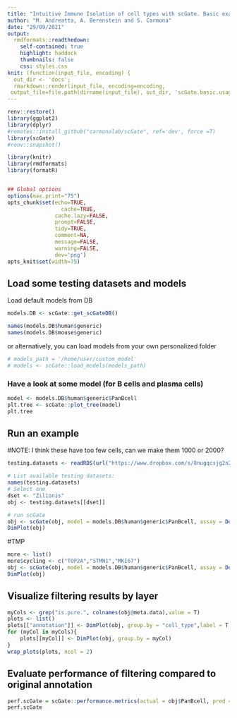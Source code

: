 ```yaml
---
title: "Intuitive Immune Isolation of cell types with scGate. Basic examples"
author: "M. Andreatta, A. Berenstein and S. Carmona"
date: "29/09/2021"
output:
  rmdformats::readthedown:
    self-contained: true
    highlight: haddock
    thumbnails: false
    css: styles.css
knit: (function(input_file, encoding) {
  out_dir <- 'docs';
  rmarkdown::render(input_file, encoding=encoding,
 output_file=file.path(dirname(input_file), out_dir, 'scGate.basic.usage.html'))})
---
```



```r
renv::restore()
library(ggplot2)
library(dplyr)
#remotes::install_github("carmonalab/scGate", ref='dev', force =T)
library(scGate)
#renv::snapshot()
```


```r
library(knitr)
library(rmdformats)
library(formatR)


## Global options
options(max.print="75")
opts_chunk$set(echo=TRUE,
	             cache=TRUE,
               cache.lazy=FALSE,
               prompt=FALSE,
               tidy=TRUE,
               comment=NA,
               message=FALSE,
               warning=FALSE,
               dev='png')
opts_knit$set(width=75)

```

## Load some testing datasets and models

Load default models from DB
```r
models.DB <- scGate::get_scGateDB()

names(models.DB$human$generic)
names(models.DB$mouse$generic)
```

or alternatively, you can load models from your own personalized folder
```r
# models_path = '/home/user/custom_model'
# models <- scGate::load_models(models_path) 
```

### Have a look at some model (for B cells and plasma cells)
```r
model <- models.DB$human$generic$PanBcell
plt.tree <- scGate::plot_tree(model)
plt.tree
```



## Run an example
#NOTE: I think these have too few cells, can we make them 1000 or 2000?
```r
testing.datasets <- readRDS(url("https://www.dropbox.com/s/8nugqcsjg2n26ba/testing.datasets.rds?dl=1"))
```

```r
# List available testing datasets:
names(testing.datasets)
# Select one
dset <- "Zilionis"
obj <- testing.datasets[[dset]]


```


```r
# run scGate
obj <- scGate(obj, model = models.DB$human$generic$PanBcell, assay = DefaultAssay(obj))
DimPlot(obj)
```
#TMP
```r
more <- list()
more$cycling <- c("TOP2A","STMN1","MKI67")
obj <- scGate(obj, model = models.DB$human$generic$PanBcell, assay = DefaultAssay(obj), additional.signatures = more)
DimPlot(obj)

```

## Visualize filtering results by layer

```r
myCols <- grep("is.pure.", colnames(obj@meta.data),value = T)
plots <- list()
plots[["annotation"]] <- DimPlot(obj, group.by = "cell_type",label = T, repel =T) + ggtitle("Author's manual annot") + NoLegend()
for (myCol in myCols){
    plots[[myCol]] <- DimPlot(obj, group.by = myCol)
}
wrap_plots(plots, ncol = 2)
```

## Evaluate performance of filtering compared to original annotation
```r
perf.scGate = scGate::performance.metrics(actual = obj$PanBcell, pred = obj$is.pure== "Pure")
perf.scGate
```
